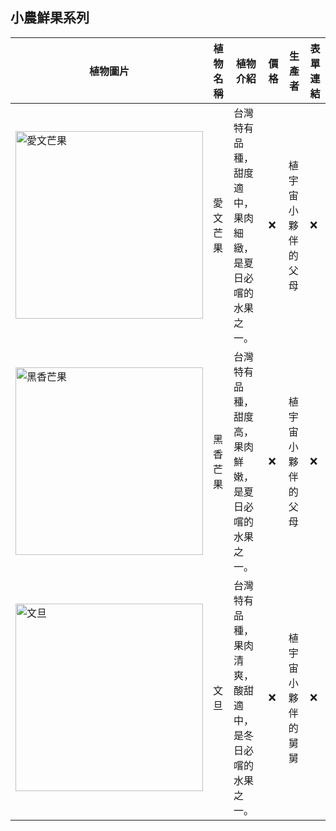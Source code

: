 ## 小農鮮果系列
|植物圖片|植物名稱|植物介紹|價格|生產者|表單連結|
|---|---|---|---|---|---|
|<img src="/img/product/love_mango.jpg" alt="愛文芒果" width="300" />|愛文芒果|台灣特有品種，甜度適中，果肉細緻，是夏日必嚐的水果之一。|:x:|植宇宙小夥伴的父母|:x:|
|<img src="/img/product/black_mango.jpg" alt="黑香芒果" width="300" />|黑香芒果|台灣特有品種，甜度高，果肉鮮嫩，是夏日必嚐的水果之一。|:x:|植宇宙小夥伴的父母|:x:|
|<img src="/img/product/pomelo-10.jpg" alt="文旦" width="300" />|文旦|台灣特有品種，果肉清爽，酸甜適中，是冬日必嚐的水果之一。|:x:|植宇宙小夥伴的舅舅|:x:|
